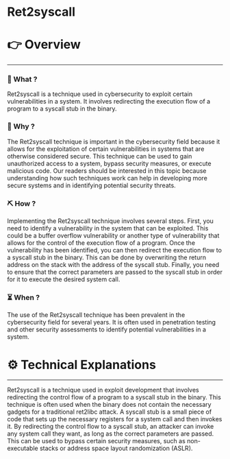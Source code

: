 # Ret2syscall


# 👉 Overview

---

### 👀 What ?

Ret2syscall is a technique used in cybersecurity to exploit certain vulnerabilities in a system. It involves redirecting the execution flow of a program to a syscall stub in the binary.


### 🧐 Why ?

The Ret2syscall technique is important in the cybersecurity field because it allows for the exploitation of certain vulnerabilities in systems that are otherwise considered secure. This technique can be used to gain unauthorized access to a system, bypass security measures, or execute malicious code. Our readers should be interested in this topic because understanding how such techniques work can help in developing more secure systems and in identifying potential security threats.


### ⛏️ How ?

Implementing the Ret2syscall technique involves several steps. First, you need to identify a vulnerability in the system that can be exploited. This could be a buffer overflow vulnerability or another type of vulnerability that allows for the control of the execution flow of a program. Once the vulnerability has been identified, you can then redirect the execution flow to a syscall stub in the binary. This can be done by overwriting the return address on the stack with the address of the syscall stub. Finally, you need to ensure that the correct parameters are passed to the syscall stub in order for it to execute the desired system call.


### ⏳ When ?

The use of the Ret2syscall technique has been prevalent in the cybersecurity field for several years. It is often used in penetration testing and other security assessments to identify potential vulnerabilities in a system.


# ⚙️ Technical Explanations

---

Ret2syscall is a technique used in exploit development that involves redirecting the control flow of a program to a syscall stub in the binary. This technique is often used when the binary does not contain the necessary gadgets for a traditional ret2libc attack. A syscall stub is a small piece of code that sets up the necessary registers for a system call and then invokes it. By redirecting the control flow to a syscall stub, an attacker can invoke any system call they want, as long as the correct parameters are passed. This can be used to bypass certain security measures, such as non-executable stacks or address space layout randomization (ASLR).
